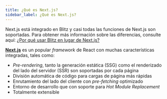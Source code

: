 ```yaml
---
title: ¿Qué es Next.js?
sidebar_label: ¿Qué es Next.js?
---
```


Next.js está integrado en Blitz y casi todas las funciones de Next.js son soportadas. Para obtener más información sobre las diferencias, consulte aquí: [¿Por qué usar Blitz en lugar de Next.js?](./why-blitz)

[**Next.js**](https://nextjs.org/) es un popular _framework_ de React con muchas características integradas, tales como:

* _Pre-rendering_, tanto la generación estática \(SSG\) como el renderizado del lado del servidor \(SSR\) son soportadas por cada página
* División automática de código para cargas de página más rápidas
* Enrutamiento del lado del cliente con _pre-fetching_ optimizado
* Entorno de desarrollo que con soporte para _Hot Module Replacement_
* Totalmente extensible
